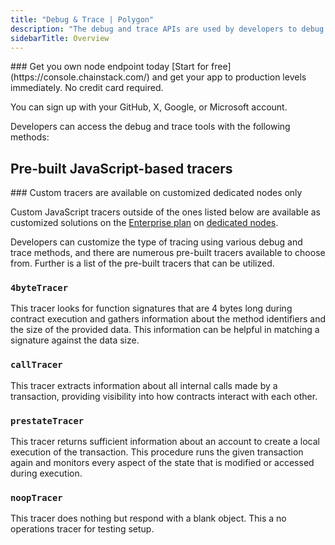 ---
title: "Debug & Trace | Polygon"
description: "The debug and trace APIs are used by developers to debug and analyze smart contracts and transactions. The debug API allows for code execution simulation, while the trace API traces contract execution and gathers data on various performance metrics."
sidebarTitle: Overview
---

<Check>
  ### Get you own node endpoint today
  [Start for free](https://console.chainstack.com/) and get your app to production levels immediately. No credit card required.

  You can sign up with your GitHub, X, Google, or Microsoft account.
</Check>

Developers can access the debug and trace tools with the following methods:

<CardGroup>
<Card title="debug_traceBlockByHash" href="/api-reference/polygon_node_api/debug_and_trace/debug_traceBlockByHash.mdx" icon="angle-right" iconType="solid" horizontal />
<Card title="debug_traceBlockByNumber" href="/api-reference/polygon_node_api/debug_and_trace/debug_traceBlockByNumber" icon="angle-right" iconType="solid" horizontal />
<Card title="debug_traceTransaction" href="/api-reference/polygon_node_api/debug_and_trace/debug_traceTransaction" icon="angle-right" iconType="solid" horizontal />
<Card title="debug_traceCall" href="/api-reference/polygon_node_api/debug_and_trace/debug_traceCall" icon="angle-right" iconType="solid" horizontal />
<Card title="trace_transaction" href="/api-reference/polygon_node_api/debug_and_trace/trace_transaction" icon="angle-right" iconType="solid" horizontal />
<Card title="trace_block" href="/api-reference/polygon_node_api/debug_and_trace/trace_block" icon="angle-right" iconType="solid" horizontal />
</CardGroup>

## Pre-built JavaScript-based tracers

<Info>
  ### Custom tracers are available on customized dedicated nodes only

  Custom JavaScript tracers outside of the ones listed below are available as customized solutions on the [Enterprise plan](https://chainstack.com/pricing/) on [dedicated nodes](/docs/dedicated-node).
</Info>

Developers can customize the type of tracing using various debug and trace methods, and there are numerous pre-built tracers available to choose from. Further is a list of the pre-built tracers that can be utilized.

### `4byteTracer`

This tracer looks for function signatures that are 4 bytes long during contract execution and gathers information about the method identifiers and the size of the provided data. This information can be helpful in matching a signature against the data size.

### `callTracer`

This tracer extracts information about all internal calls made by a transaction, providing visibility into how contracts interact with each other.

### `prestateTracer`

This tracer returns sufficient information about an account to create a local execution of the transaction. This procedure runs the given transaction again and monitors every aspect of the state that is modified or accessed during execution.

### `noopTracer`

This tracer does nothing but respond with a blank object. This a no operations tracer for testing setup.
